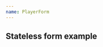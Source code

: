 ```yaml
---
name: PlayerForm
---
```



## Stateless form example

<Playground>
  <PlayerForm
    isNewPlayer={false}
    values={{name: 'Kevin Durant'}}
    handleSubmit={console.log}
    handleChange={console.log}
    isSubmitting={false}
    errors={{}}
  />
</Playground>
